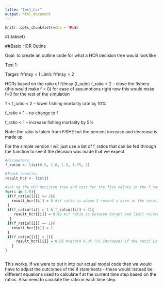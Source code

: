 ```yaml
---
title: "test_hcr"
output: html_document
---
```


```r
knitr::opts_chunk$set(echo = TRUE)
```

#{.tabset}

##Basic HCR Outine

Goal: to create an outline code for what a HCR decision tree would look like

Test 1:

Target: f/fmsy < 1
Limit: f/fmsy > 2

HCRs based on the ratio of f/fmsy (f_ratio)
f_ratio > 2 -- close the fishery (this would make f = 0) for ease of assumptions right now this would make f=0 for the rest of the simulation

1 < f_ratio < 2 -- lower fishing mortality rate by 10%

f_ratio = 1 -- no change to f

f_ratio < 1 -- increase fishing mortality by 5%

Note: the ratio is taken from FISHE but the percent increase and decrease is made up


For the simple version I will just use a list of f_ratios that can be fed through the function to see if the decision was made that we expect.
```r

#Parameters:
f_ratio <- list(0.5, 1.0, 1.5, 1.75, 2)

#Track results:
result_hcr <- list()

#Set up the HCR decision tree and test for the five values in the f_ratio list:
for(i in 1:5){
 if(f_ratio[[i]] >= 2){
   result_hcr[[i]] = 0 #if ratio is above 2 record a zero in the results list
 }
 if(f_ratio[[i]] > 1 & f_ratio[[i]] < 2){
    result_hcr[[i]] = 0.90 #if ratio is between target and limit record 0.90 (reduction of 10% is same as keeping 90%)
  }   
 if(f_ratio[[i]] == 1){
   result_hcr[[i]] = 1
 }   
 if(f_ratio[[i]] < 1){
     result_hcr[[i]] = 0.05 #record 0.05 (5% increase) if the ratio is below the target
   }   
}



```
This works. If we were to put it into our actual model code then we would have to adjust the outcomes of the if statements - these would instead be different equations used to calculate f at the current time step based on the ratios. Also need to caculate the ratio in each time step. 


